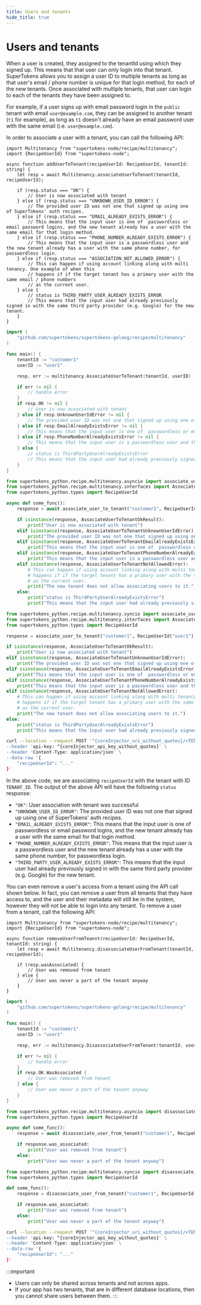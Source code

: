 ```yaml
---
title: Users and tenants
hide_title: true
---
```



<MultiTenancyPaidBanner />

# Users and tenants

When a user is created, they assigned to the tenantId using which they signed up. This means that that user can only login into that tenant. SuperTokens allows you to assign a user ID to multiple tenants as long as that user's email / phone number is unique for that login method, for each of the new tenants. Once associated with multiple tenants, that user can login to each of the tenants they have been assigned to.

For example, if a user signs up with email password login in the `public` tenant with email `user@example.com`, they can be assigned to another tenant (`t1` for example), as long as `t1` doesn't already have an email password user with the same email (i.e. `user@example.com`).

In order to associate a user with a tenant, you can call the following API:

<BackendSDKTabs enableCurl>

<TabItem value="nodejs">

```tsx
import Multitenancy from "supertokens-node/recipe/multitenancy";
import {RecipeUserId} from "supertokens-node";

async function addUserToTenant(recipeUserId: RecipeUserId, tenantId: string) {
    let resp = await Multitenancy.associateUserToTenant(tenantId, recipeUserId);

    if (resp.status === "OK") {
        // User is now associated with tenant
    } else if (resp.status === "UNKNOWN_USER_ID_ERROR") {
        // The provided user ID was not one that signed up using one of SuperTokens' auth recipes.
    } else if (resp.status === "EMAIL_ALREADY_EXISTS_ERROR") {
        // This means that the input user is one of  passwordless or email password logins, and the new tenant already has a user with the same email for that login method. 
    } else if (resp.status === "PHONE_NUMBER_ALREADY_EXISTS_ERROR") {
        // This means that the input user is a passwordless user and the new tenant already has a user with the same phone number, for passwordless login.
    } else if (resp.status === "ASSOCIATION_NOT_ALLOWED_ERROR") {
        // This can happen if using account linking along with multi tenancy. One example of when this
        // happens if if the target tenant has a primary user with the same email / phone numbers
        // as the current user.
    } else {
        // status is THIRD_PARTY_USER_ALREADY_EXISTS_ERROR
        // This means that the input user had already previously signed in with the same third party provider (e.g. Google) for the new tenant.
    }
}
```


</TabItem>
<TabItem value="go">

```go
import (
	"github.com/supertokens/supertokens-golang/recipe/multitenancy"
)

func main() {
	tenantId := "customer1"
	userID := "user1"

	resp, err := multitenancy.AssociateUserToTenant(tenantId, userID)

	if err != nil {
		// handle error
	}
	if resp.OK != nil {
        // User is now associated with tenant
    } else if resp.UnknownUserIdError != nil {
        // The provided user ID was not one that signed up using one of SuperTokens' auth recipes.
    } else if resp.EmailAlreadyExistsError != nil {
        // This means that the input user is one of  passwordless or email password logins, and the new tenant already has a user with the same email for that login method. 
    } else if resp.PhoneNumberAlreadyExistsError != nil {
        // This means that the input user is a passwordless user and the new tenant already has a user with the same phone number, for passwordless login.
    } else {
        // status is ThirdPartyUserAlreadyExistsError
        // This means that the input user had already previously signed in with the same third party provider (e.g. Google) for the new tenant.
    }
}
```


</TabItem>
<TabItem value="python">

<PythonSyncAsyncSubTabs>
<TabItem value="asyncio">

```python
from supertokens_python.recipe.multitenancy.asyncio import associate_user_to_tenant
from supertokens_python.recipe.multitenancy.interfaces import AssociateUserToTenantUnknownUserIdError, AssociateUserToTenantEmailAlreadyExistsError, AssociateUserToTenantPhoneNumberAlreadyExistsError, AssociateUserToTenantNotAllowedError, AssociateUserToTenantOkResult
from supertokens_python.types import RecipeUserId

async def some_func():
    response = await associate_user_to_tenant("customer1", RecipeUserId("user1"))

    if isinstance(response, AssociateUserToTenantOkResult):
        print("User is now associated with tenant")
    elif isinstance(response, AssociateUserToTenantUnknownUserIdError):
        print("The provided user ID was not one that signed up using one of SuperTokens' auth recipes.")
    elif isinstance(response, AssociateUserToTenantEmailAlreadyExistsError):
        print("This means that the input user is one of  passwordless or email password logins, and the new tenant already has a user with the same email for that login method.")
    elif isinstance(response, AssociateUserToTenantPhoneNumberAlreadyExistsError):
        print("This means that the input user is a passwordless user and the new tenant already has a user with the same phone number, for passwordless login.")
    elif isinstance(response, AssociateUserToTenantNotAllowedError):
        # This can happen if using account linking along with multi tenancy. One example of when this
        # happens if if the target tenant has a primary user with the same email / phone numbers
        # as the current user.
        print("The new tenant does not allow associating users to it.")
    else:
        print("status is ThirdPartyUserAlreadyExistsError")
        print("This means that the input user had already previously signed in with the same third party provider (e.g. Google) for the new tenant.")
```

</TabItem>

<TabItem value="syncio">

```python
from supertokens_python.recipe.multitenancy.syncio import associate_user_to_tenant
from supertokens_python.recipe.multitenancy.interfaces import AssociateUserToTenantUnknownUserIdError, AssociateUserToTenantEmailAlreadyExistsError, AssociateUserToTenantPhoneNumberAlreadyExistsError, AssociateUserToTenantNotAllowedError, AssociateUserToTenantOkResult
from supertokens_python.types import RecipeUserId

response = associate_user_to_tenant("customer1", RecipeUserId("user1"))

if isinstance(response, AssociateUserToTenantOkResult):
    print("User is now associated with tenant")
elif isinstance(response, AssociateUserToTenantUnknownUserIdError):
    print("The provided user ID was not one that signed up using one of SuperTokens' auth recipes.")
elif isinstance(response, AssociateUserToTenantEmailAlreadyExistsError):
    print("This means that the input user is one of  passwordless or email password logins, and the new tenant already has a user with the same email for that login method.")
elif isinstance(response, AssociateUserToTenantPhoneNumberAlreadyExistsError):
    print("This means that the input user is a passwordless user and the new tenant already has a user with the same phone number, for passwordless login.")
elif isinstance(response, AssociateUserToTenantNotAllowedError):
    # This can happen if using account linking along with multi tenancy. One example of when this
    # happens if if the target tenant has a primary user with the same email / phone numbers
    # as the current user.
    print("The new tenant does not allow associating users to it.")
else:
    print("status is ThirdPartyUserAlreadyExistsError")
    print("This means that the input user had already previously signed in with the same third party provider (e.g. Google) for the new tenant.")
```

</TabItem>
</PythonSyncAsyncSubTabs>


</TabItem>

<TabItem value="curl">

<CoreInjector defaultValue="http://localhost:3567" showAppId={true} showTenantId={false}>

```bash
curl --location --request POST '^{coreInjector_uri_without_quotes}/<TENANT_ID>/recipe/multitenancy/tenant/user \
--header 'api-key: ^{coreInjector_api_key_without_quotes}' \
--header 'Content-Type: application/json' \
--data-raw '{
    "recipeUserId": "..."
}'
```

</CoreInjector>

In the above code, we are associating `recipeUserId` with the tenant with ID `TENANT_ID`. The output of the above API will have the following `status` response:
- `"OK"`: User association with tenant was successful
- `"UNKNOWN_USER_ID_ERROR"`: The provided user ID was not one that signed up using one of SuperTokens' auth recipes.
- `"EMAIL_ALREADY_EXISTS_ERROR"`: This means that the input user is one of  passwordless or email password logins, and the new tenant already has a user with the same email for that login method. 
- `"PHONE_NUMBER_ALREADY_EXISTS_ERROR"`: This means that the input user is a passwordless user and the new tenant already has a user with the same phone number, for passwordless login.
- `"THIRD_PARTY_USER_ALREADY_EXISTS_ERROR"`: This means that the input user had already previously signed in with the same third party provider (e.g. Google) for the new tenant.

</TabItem>

</BackendSDKTabs>

You can even remove a user's access from a tenant using the API call shown below. In fact, you can remove a user from all tenants that they have access to, and the user and their metadata will still be in the system, however they will not be able to login into any tenant. To remove a user from a tenant, call the following API:


<BackendSDKTabs enableCurl>

<TabItem value="nodejs">

```tsx
import Multitenancy from "supertokens-node/recipe/multitenancy";
import {RecipeUserId} from "supertokens-node";

async function removeUserFromTeannt(recipeUserId: RecipeUserId, tenantId: string) {
    let resp = await Multitenancy.disassociateUserFromTenant(tenantId, recipeUserId);

    if (resp.wasAssociated) {
        // User was removed from tenant
    } else {
        // User was never a part of the tenant anyway
    }
}
```


</TabItem>
<TabItem value="go">

```go
import (
	"github.com/supertokens/supertokens-golang/recipe/multitenancy"
)

func main() {
	tenantId := "customer1"
	userID := "user1"

	resp, err := multitenancy.DisassociateUserFromTenant(tenantId, userID)

	if err != nil {
		// handle error
	}
	if resp.OK.WasAssociated {
        // User was removed from tenant
	} else {
		// User was never a part of the tenant anyway
	}
}
```


</TabItem>
<TabItem value="python">

<PythonSyncAsyncSubTabs>
<TabItem value="asyncio">

```python
from supertokens_python.recipe.multitenancy.asyncio import disassociate_user_from_tenant
from supertokens_python.types import RecipeUserId

async def some_func():
    response = await disassociate_user_from_tenant("customer1", RecipeUserId("user1"))

    if response.was_associated:
        print("User was removed from tenant")
    else:
        print("User was never a part of the tenant anyway")
```

</TabItem>

<TabItem value="syncio">

```python
from supertokens_python.recipe.multitenancy.syncio import disassociate_user_from_tenant
from supertokens_python.types import RecipeUserId

def some_func():
    response = disassociate_user_from_tenant("customer1", RecipeUserId("user1"))

    if response.was_associated:
        print("User was removed from tenant")
    else:
        print("User was never a part of the tenant anyway")
```

</TabItem>
</PythonSyncAsyncSubTabs>


</TabItem>

<TabItem value="curl">

<CoreInjector defaultValue="http://localhost:3567" showAppId={true} showTenantId={false}>

```bash
curl --location --request POST '^{coreInjector_uri_without_quotes}/<TENANT_ID>/recipe/multitenancy/tenant/user/remove \
--header 'api-key: ^{coreInjector_api_key_without_quotes}' \
--header 'Content-Type: application/json' \
--data-raw '{
    "recipeUserId": "..."
}'
```

</CoreInjector>

</TabItem>

</BackendSDKTabs>

:::important
- Users can only be shared across tenants and not across apps. 
- If your app has two tenants, that are in different database locations, then you cannot share users between them.
:::
